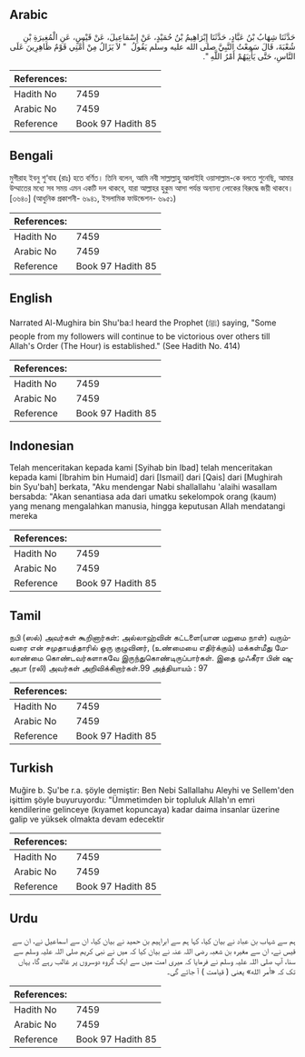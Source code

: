 ## Arabic


<div dir="rtl" lang="ar" style={{fontSize:'larger',backgroundColor:'#f8f9fa',padding:20}}>
حَدَّثَنَا شِهَابُ بْنُ عَبَّادٍ، حَدَّثَنَا إِبْرَاهِيمُ بْنُ حُمَيْدٍ، عَنْ إِسْمَاعِيلَ، عَنْ قَيْسٍ، عَنِ الْمُغِيرَةِ بْنِ شُعْبَةَ، قَالَ سَمِعْتُ النَّبِيَّ صلى الله عليه وسلم يَقُولُ ‏ "‏ لاَ يَزَالُ مِنْ أُمَّتِي قَوْمٌ ظَاهِرِينَ عَلَى النَّاسِ، حَتَّى يَأْتِيَهُمْ أَمْرُ اللَّهِ ‏"‏‏.‏
</div>
<div style={{backgroundColor:'#f8f9fa',padding:20, marginBottom: 10}}><table> <thead> <tr> <th>References:</th> <th></th> </tr> </thead> <tbody><tr><td>Hadith No</td><td>7459</td></tr><tr><td>Arabic No</td><td>7459</td></tr><tr><td>Reference</td><td>Book 97 Hadith 85</td></tr></tbody></table></div>

## Bengali


<div dir="ltr" lang="bn" style={{fontSize:'larger',backgroundColor:'#f8f9fa',padding:20}}>
মুগীরাহ ইবনু শু‘বাহ (রাঃ) হতে বর্ণিত। তিনি বলেন, আমি নবী সাল্লাল্লাহু আলাইহি ওয়াসাল্লাম-কে বলতে শুনেছি, আমার উম্মাতের মধ্যে সব সময় এমন একটি দল থাকবে, যারা আল্লাহর হুকুম আসা পর্যন্ত অন্যান্য লোকের বিরুদ্ধে জয়ী থাকবে। [৩৬৪০] (আধুনিক প্রকাশনী- ৬৯৪১, ইসলামিক ফাউন্ডেশন- ৬৯৫১)
</div>
<div style={{backgroundColor:'#f8f9fa',padding:20, marginBottom: 10}}><table> <thead> <tr> <th>References:</th> <th></th> </tr> </thead> <tbody><tr><td>Hadith No</td><td>7459</td></tr><tr><td>Arabic No</td><td>7459</td></tr><tr><td>Reference</td><td>Book 97 Hadith 85</td></tr></tbody></table></div>

## English


<div dir="ltr" lang="en" style={{fontSize:'larger',backgroundColor:'#f8f9fa',padding:20}}>
Narrated Al-Mughira bin Shu'ba:I heard the Prophet (ﷺ) saying, "Some people from my followers will continue to be victorious over others till Allah's Order (The Hour) is established." (See Hadith No. 414)
</div>
<div style={{backgroundColor:'#f8f9fa',padding:20, marginBottom: 10}}><table> <thead> <tr> <th>References:</th> <th></th> </tr> </thead> <tbody><tr><td>Hadith No</td><td>7459</td></tr><tr><td>Arabic No</td><td>7459</td></tr><tr><td>Reference</td><td>Book 97 Hadith 85</td></tr></tbody></table></div>

## Indonesian


<div dir="ltr" lang="id" style={{fontSize:'larger',backgroundColor:'#f8f9fa',padding:20}}>
Telah menceritakan kepada kami [Syihab bin Ibad] telah menceritakan kepada kami [Ibrahim bin Humaid] dari [Ismail] dari [Qais] dari [Mughirah bin Syu'bah] berkata, "Aku mendengar Nabi shallallahu 'alaihi wasallam bersabda: "Akan senantiasa ada dari umatku sekelompok orang (kaum) yang menang mengalahkan manusia, hingga keputusan Allah mendatangi mereka
</div>
<div style={{backgroundColor:'#f8f9fa',padding:20, marginBottom: 10}}><table> <thead> <tr> <th>References:</th> <th></th> </tr> </thead> <tbody><tr><td>Hadith No</td><td>7459</td></tr><tr><td>Arabic No</td><td>7459</td></tr><tr><td>Reference</td><td>Book 97 Hadith 85</td></tr></tbody></table></div>

## Tamil


<div dir="ltr" lang="ta" style={{fontSize:'larger',backgroundColor:'#f8f9fa',padding:20}}>
நபி (ஸல்) அவர்கள் கூறினார்கள்: அல்லாஹ்வின் கட்டளை(யான மறுமை நாள்) வரும்வரை என் சமுதாயத்தாரில் ஒரு குழுவினர், (உண்மையை எதிர்க்கும்) மக்கள்மீது மேலாண்மை கொண்டவர்களாகவே இருந்துகொண்டிருப்பார்கள். இதை முஃகீரா பின் ஷுஅபா (ரலி) அவர்கள் அறிவிக்கிறார்கள்.99 அத்தியாயம் : 97
</div>
<div style={{backgroundColor:'#f8f9fa',padding:20, marginBottom: 10}}><table> <thead> <tr> <th>References:</th> <th></th> </tr> </thead> <tbody><tr><td>Hadith No</td><td>7459</td></tr><tr><td>Arabic No</td><td>7459</td></tr><tr><td>Reference</td><td>Book 97 Hadith 85</td></tr></tbody></table></div>

## Turkish


<div dir="ltr" lang="tr" style={{fontSize:'larger',backgroundColor:'#f8f9fa',padding:20}}>
Muğire b. Şu'be r.a. şöyle demiştir: Ben Nebi Sallallahu Aleyhi ve Sellem'den işittim şöyle buyuruyordu: "Ümmetimden bir topluluk Allah'ın emri kendilerine gelinceye (kıyamet kopuncaya) kadar daima insanlar üzerine galip ve yüksek olmakta devam edecektir
</div>
<div style={{backgroundColor:'#f8f9fa',padding:20, marginBottom: 10}}><table> <thead> <tr> <th>References:</th> <th></th> </tr> </thead> <tbody><tr><td>Hadith No</td><td>7459</td></tr><tr><td>Arabic No</td><td>7459</td></tr><tr><td>Reference</td><td>Book 97 Hadith 85</td></tr></tbody></table></div>

## Urdu


<div dir="rtl" lang="ur" style={{fontSize:'larger',backgroundColor:'#f8f9fa',padding:20}}>
ہم سے شہاب بن عباد نے بیان کیا، کہا ہم سے ابراہیم بن حمید نے بیان کیا، ان سے اسماعیل نے، ان سے قیس نے، ان سے مغیرہ بن شعبہ رضی اللہ عنہ نے بیان کیا کہ میں نے نبی کریم صلی اللہ علیہ وسلم سے سنا، آپ صلی اللہ علیہ وسلم نے فرمایا کہ میری امت میں سے ایک گروہ دوسروں پر غالب رہے گا، یہاں تک کہ «أمر الله» یعنی ( قیامت ) آ جائے گی۔
</div>
<div style={{backgroundColor:'#f8f9fa',padding:20, marginBottom: 10}}><table> <thead> <tr> <th>References:</th> <th></th> </tr> </thead> <tbody><tr><td>Hadith No</td><td>7459</td></tr><tr><td>Arabic No</td><td>7459</td></tr><tr><td>Reference</td><td>Book 97 Hadith 85</td></tr></tbody></table></div>